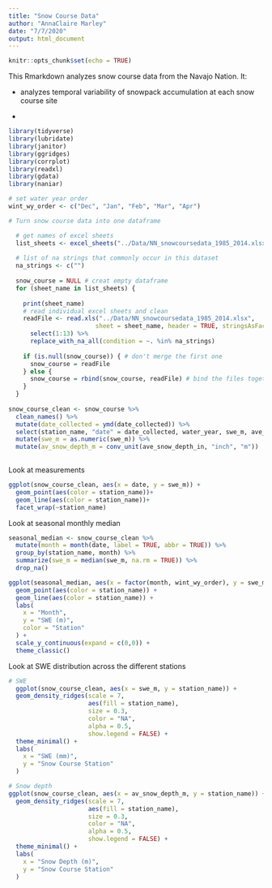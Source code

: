 ```yaml
---
title: "Snow Course Data"
author: "AnnaClaire Marley"
date: "7/7/2020"
output: html_document
---
```


```r
knitr::opts_chunk$set(echo = TRUE)
```

This Rmarkdown analyzes snow course data from the Navajo Nation. It:

* analyzes temporal variability of snowpack accumulation at each snow course site

* 

```r
library(tidyverse)
library(lubridate)
library(janitor)
library(ggridges)
library(corrplot)
library(readxl)
library(gdata)
library(naniar)
```

```r
# set water year order
wint_wy_order <- c("Dec", "Jan", "Feb", "Mar", "Apr")
```


```r

# Turn snow course data into one dataframe 

  # get names of excel sheets
  list_sheets <- excel_sheets("../Data/NN_snowcoursedata_1985_2014.xlsx")
  
  # list of na strings that commonly occur in this dataset
  na_strings <- c("")
  
  snow_course = NULL # creat empty dataframe
  for (sheet_name in list_sheets) {
    
    print(sheet_name)
    # read individual excel sheets and clean
    readFile <- read.xls("../Data/NN_snowcoursedata_1985_2014.xlsx", 
                        sheet = sheet_name, header = TRUE, stringsAsFactors=FALSE)  %>% 
      select(1:13) %>% 
      replace_with_na_all(condition = ~. %in% na_strings) 
    
    if (is.null(snow_course)) { # don't merge the first one
      snow_course = readFile
    } else {
      snow_course = rbind(snow_course, readFile) # bind the files together
    }
  }
  
snow_course_clean <- snow_course %>% 
  clean_names() %>% 
  mutate(date_collected = ymd(date_collected)) %>% 
  select(station_name, "date" = date_collected, water_year, swe_m, ave_snow_depth_in) %>% 
  mutate(swe_m = as.numeric(swe_m)) %>% 
  mutate(av_snow_depth_m = conv_unit(ave_snow_depth_in, "inch", "m"))
  
```

Look at measurements

```r
ggplot(snow_course_clean, aes(x = date, y = swe_m)) +
  geom_point(aes(color = station_name))+
  geom_line(aes(color = station_name))+
  facet_wrap(~station_name)
```

Look at seasonal monthly median

```r

seasonal_median <- snow_course_clean %>% 
  mutate(month = month(date, label = TRUE, abbr = TRUE)) %>% 
  group_by(station_name, month) %>% 
  summarize(swe_m = median(swe_m, na.rm = TRUE)) %>% 
  drop_na()

ggplot(seasonal_median, aes(x = factor(month, wint_wy_order), y = swe_m, group = station_name)) +
  geom_point(aes(color = station_name)) +
  geom_line(aes(color = station_name)) +
  labs(
    x = "Month",
    y = "SWE (m)",
    color = "Station"
  ) +
  scale_y_continuous(expand = c(0,0)) +
  theme_classic()


```


Look at SWE distribution across the different stations
```r
# SWE
  ggplot(snow_course_clean, aes(x = swe_m, y = station_name)) +
  geom_density_ridges(scale = 7,
                      aes(fill = station_name),
                      size = 0.3,
                      color = "NA",
                      alpha = 0.5,
                      show.legend = FALSE) +
  theme_minimal() +
  labs(
    x = "SWE (mm)",
    y = "Snow Course Station"
  )

# Snow depth
ggplot(snow_course_clean, aes(x = av_snow_depth_m, y = station_name)) +
  geom_density_ridges(scale = 7,
                      aes(fill = station_name),
                      size = 0.3,
                      color = "NA",
                      alpha = 0.5,
                      show.legend = FALSE) +
  theme_minimal() +
  labs(
    x = "Snow Depth (m)",
    y = "Snow Course Station"
  )
```


